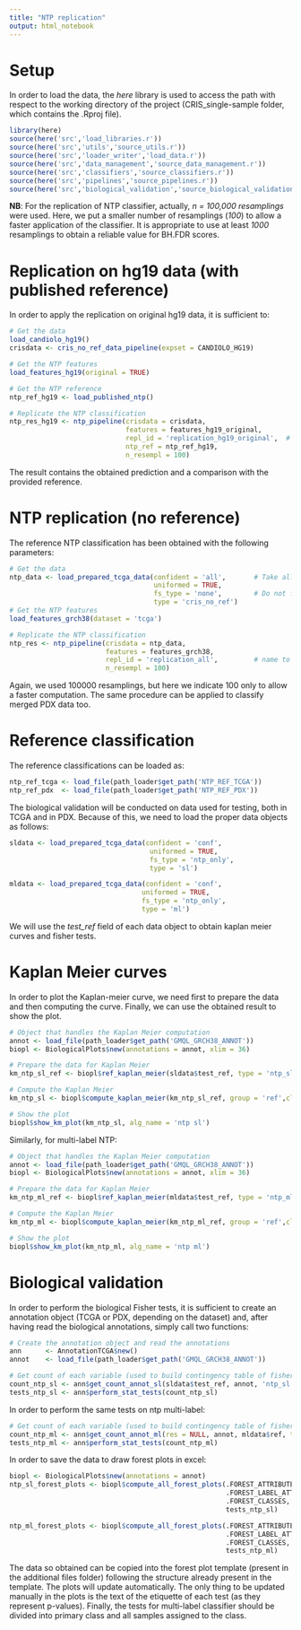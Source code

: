 ---
title: "NTP replication"
output: html_notebook
---

# Setup

In order to load the data, the *here* library is used to access the path with respect to the working directory of the project (CRIS_single-sample folder, which contains the .Rproj file). 

```{r setup}
library(here)
source(here('src','load_libraries.r'))
source(here('src','utils','source_utils.r'))
source(here('src','loader_writer','load_data.r'))
source(here('src','data_management','source_data_management.r'))
source(here('src','classifiers','source_classifiers.r'))
source(here('src','pipelines','source_pipelines.r'))
source(here('src','biological_validation','source_biological_validation.r'))

```

**NB**: For the replication of NTP classifier, actually, *n = 100,000 resamplings* were used. Here, we put a smaller number of resamplings (*100*) to allow a faster application of the classifier. It is appropriate to use at least *1000* resamplings to obtain a reliable value for BH.FDR scores.

# Replication on hg19 data (with published reference)

In order to apply the replication on original hg19 data, it is sufficient to:

```{r hg19_replication}
# Get the data
load_candiolo_hg19()
crisdata <- cris_no_ref_data_pipeline(expset = CANDIOLO_HG19)

# Get the NTP features
load_features_hg19(original = TRUE)

# Get the NTP reference
ntp_ref_hg19 <- load_published_ntp()

# Replicate the NTP classification
ntp_res_hg19 <- ntp_pipeline(crisdata = crisdata,
                             features = features_hg19_original,
                             repl_id = 'replication_hg19_original',  # name to distinguish different replications
                             ntp_ref = ntp_ref_hg19,
                             n_resempl = 100)

```

The result contains the obtained prediction and a comparison with the provided reference. 

# NTP replication (no reference)

The reference NTP classification has been obtained with the following parameters:

```{r tcga_grch38_replication}
# Get the data
ntp_data <- load_prepared_tcga_data(confident = 'all',       # Take all the samples
                                    uniformed = TRUE,
                                    fs_type = 'none',        # Do not filter genes
                                    type = 'cris_no_ref')
# Get the NTP features
load_features_grch38(dataset = 'tcga')

# Replicate the NTP classification
ntp_res <- ntp_pipeline(crisdata = ntp_data,
                        features = features_grch38,
                        repl_id = 'replication_all',         # name to distinguish different replications
                        n_resempl = 100)

```

Again, we used 100000 resamplings, but here we indicate 100 only to allow a faster computation. The same procedure can be applied to classify merged PDX data too.

# Reference classification

The reference classifications can be loaded as:

```{r}
ntp_ref_tcga <- load_file(path_loader$get_path('NTP_REF_TCGA'))
ntp_ref_pdx  <- load_file(path_loader$get_path('NTP_REF_PDX'))
```

The biological validation will be conducted on data used for testing, both in TCGA and in PDX. Because of this, we need to load the proper data objects as follows:

```{r data_for_ntp_bio_validation}
sldata <- load_prepared_tcga_data(confident = 'conf',
                                   uniformed = TRUE,
                                   fs_type = 'ntp_only',
                                   type = 'sl')

mldata <- load_prepared_tcga_data(confident = 'conf',
                                 uniformed = TRUE,
                                 fs_type = 'ntp_only',
                                 type = 'ml')

```

We will use the *test_ref* field of each data object to obtain kaplan meier curves and fisher tests.

# Kaplan Meier curves

In order to plot the Kaplan-meier curve, we need first to prepare the data and then computing the curve. Finally, we can use the obtained result to show the plot.

```{r kaplan_meier_ntp_sl}
# Object that handles the Kaplan Meier computation
annot <- load_file(path_loader$get_path('GMQL_GRCH38_ANNOT'))
biopl <- BiologicalPlots$new(annotations = annot, xlim = 36)

# Prepare the data for Kaplan Meier
km_ntp_sl_ref <- biopl$ref_kaplan_meier(sldata$test_ref, type = 'ntp_sl', cl = 'CRIS-B')

# Compute the Kaplan Meier
km_ntp_sl <- biopl$compute_kaplan_meier(km_ntp_sl_ref, group = 'ref',cl = 'CRIS-B')

# Show the plot
biopl$show_km_plot(km_ntp_sl, alg_name = 'ntp sl')
```

Similarly, for multi-label NTP:

```{r kaplan_meier_ntp_ml}
# Object that handles the Kaplan Meier computation
annot <- load_file(path_loader$get_path('GMQL_GRCH38_ANNOT'))
biopl <- BiologicalPlots$new(annotations = annot, xlim = 36)

# Prepare the data for Kaplan Meier
km_ntp_ml_ref <- biopl$ref_kaplan_meier(mldata$test_ref, type = 'ntp_ml', cl = 'CRIS-B')

# Compute the Kaplan Meier
km_ntp_ml <- biopl$compute_kaplan_meier(km_ntp_ml_ref, group = 'ref',cl = 'CRIS-B')

# Show the plot
biopl$show_km_plot(km_ntp_ml, alg_name = 'ntp ml')
```

# Biological validation

In order to perform the biological Fisher tests, it is sufficient to create an annotation object (TCGA or PDX, depending on the dataset) and, after having read the biological annotations, simply call two functions:

```{r tcga_bio_validation_ntp_sl}
# Create the annotation object and read the annotations
ann      <- AnnotationTCGA$new()
annot    <- load_file(path_loader$get_path('GMQL_GRCH38_ANNOT'))

# Get count of each variable (used to build contingency table of fisher tests) and perform fisher tests
count_ntp_sl <- ann$get_count_annot_sl(sldata$test_ref, annot, 'ntp_sl')
tests_ntp_sl <- ann$perform_stat_tests(count_ntp_sl)
```

In order to perform the same tests on ntp multi-label:

```{r tcga_bio_validation_ntp_ml}
# Get count of each variable (used to build contingency table of fisher tests) and perform fisher tests
count_ntp_ml <- ann$get_count_annot_ml(res = NULL, annot, mldata$ref, type = 'ntp_ml')
tests_ntp_ml <- ann$perform_stat_tests(count_ntp_ml) 
```

In order to save the data to draw forest plots in excel:

```{r forest_plots}
biopl <- BiologicalPlots$new(annotations = annot)
ntp_sl_forest_plots <- biopl$compute_all_forest_plots(.FOREST_ATTRIBUTES$tcga, 
                                                      .FOREST_LABEL_ATTRIBUTES$tcga, 
                                                      .FOREST_CLASSES, 
                                                      tests_ntp_sl)

ntp_ml_forest_plots <- biopl$compute_all_forest_plots(.FOREST_ATTRIBUTES$tcga, 
                                                      .FOREST_LABEL_ATTRIBUTES$tcga, 
                                                      .FOREST_CLASSES, 
                                                      tests_ntp_ml)
```

The data so obtained can be copied into the forest plot template (present in the additional files folder) following the structure already present in the template. The plots will update automatically. The only thing to be updated manually in the plots is the text of the etiquette of each test (as they represent p-values). Finally, the tests for multi-label classifier should be divided into primary class and all samples assigned to the class.
